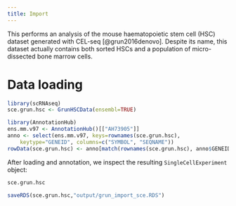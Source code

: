 ```yaml
---
title: Import
---
```


This performs an analysis of the mouse haematopoietic stem cell (HSC) dataset generated with CEL-seq [@grun2016denovo].
Despite its name, this dataset actually contains both sorted HSCs and a population of micro-dissected bone marrow cells.

# Data loading

```r
library(scRNAseq)
sce.grun.hsc <- GrunHSCData(ensembl=TRUE)
```

```r
library(AnnotationHub)
ens.mm.v97 <- AnnotationHub()[["AH73905"]]
anno <- select(ens.mm.v97, keys=rownames(sce.grun.hsc), 
    keytype="GENEID", columns=c("SYMBOL", "SEQNAME"))
rowData(sce.grun.hsc) <- anno[match(rownames(sce.grun.hsc), anno$GENEID),]
```

After loading and annotation, we inspect the resulting `SingleCellExperiment` object:

```r
sce.grun.hsc
```

```r
saveRDS(sce.grun.hsc,"output/grun_import_sce.RDS")
```

